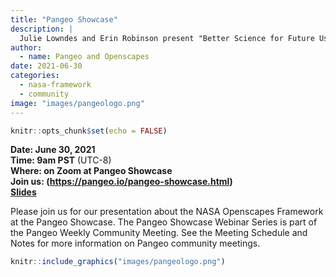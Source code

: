```yaml
---
title: "Pangeo Showcase"
description: |
  Julie Lowndes and Erin Robinson present "Better Science for Future Us: Supporting NASA Earth science research teams’ migration to the cloud with Openscapes"
author:
  - name: Pangeo and Openscapes 
date: 2021-06-30
categories:
  - nasa-framework
  - community
image: "images/pangeologo.png"
---
```


```r
knitr::opts_chunk$set(echo = FALSE)
```

**Date: June 30, 2021**\
**Time: 9am PST** (UTC-8)\
**Where: on Zoom at Pangeo Showcase**\
**Join us: (<https://pangeo.io/pangeo-showcase.html>)\
[Slides](https://docs.google.com/presentation/d/17XcJSxoE3_-0PqYgQ0l7NctniBNUxaZ5Zo0hjL-bjJo/edit)**

Please join us for our presentation about the NASA Openscapes Framework at the Pangeo Showcase. The Pangeo Showcase Webinar Series is part of the Pangeo Weekly Community Meeting. See the Meeting Schedule and Notes for more information on Pangeo community meetings.

```r
knitr::include_graphics("images/pangeologo.png")  
```
